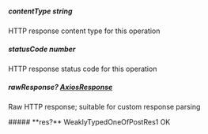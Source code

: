 
##### **contentType** string
HTTP response content type for this operation

##### **statusCode** number
HTTP response status code for this operation

##### **rawResponse?** [AxiosResponse](https://axios-http.com/docs/res_schema)
Raw HTTP response; suitable for custom response parsing

<Collapsible>
    ##### **res?** WeaklyTypedOneOfPostRes1
    OK
    <Collapsible.Break/>
    <WeaklyTypedOneOfPostRes1/>
</Collapsible>

